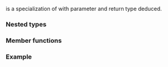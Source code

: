 {{cpp/title|modulus&lt;void&gt;}}
{{cpp/utility/functional/navbar}}
{{ddcl|header=functional|since=c++14|
template&lt;&gt;
class modulus&lt;void&gt;;
}}

{{c/core|std::modulus&lt;void&gt;}} is a specialization of {{lc|std::modulus}} with parameter and return type deduced.

===Nested types===
{{dsc begin}}
{{dsc hitem|Nested type|Definition}}
{{dsc|{{tt|is_transparent}}|[[cpp/utility/functional#Transparent function objects|unspecified]]}}
{{dsc end}}

===Member functions===
{{dsc begin}}
{{dsc mem fun|cpp/utility/functional/modulus_void|title=operator()|inlinemem=true|returns the modulus of two arguments}}
{{dsc end}}

{{member|{{small|std::modulus&lt;void&gt;::}}operator()|2=
{{ddcl|1=
template&lt; class T, class U &gt;
constexpr auto operator()( T&amp;&amp; lhs, U&amp;&amp; rhs ) const
    -&gt; decltype(std::forward&lt;T&gt;(lhs) % std::forward&lt;U&gt;(rhs));
}}

Returns the remainder of the division of {{c|lhs}} by {{c|rhs}}.

===Parameters===
{{par begin}}
{{par|lhs, rhs|values to divide}}
{{par end}}

===Return value===
{{c|std::forward&lt;T&gt;(lhs) % std::forward&lt;U&gt;(rhs)}}.
}}

===Example===
{{example
|code=
#include &lt;functional&gt;
#include &lt;iostream&gt;

struct M
{
    M(int x) { std::cout &lt;&lt; "M(" &lt;&lt; x &lt;&lt; ");\n"; }
    M() {}
};

auto operator%(M, M) { std::cout &lt;&lt; "operator%(M, M);\n"; return M{}; }
auto operator%(M, int) { std::cout &lt;&lt; "operator%(M, int);\n"; return M{}; }
auto operator%(int, M) { std::cout &lt;&lt; "operator%(int, M);\n"; return M{}; }

int main()
{
    M m;
    
    // 42 is converted into a temporary object M{42}
    std::modulus&lt;M&gt;{}(m, 42);    // calls operator%(M, M)
    
    // no temporary object
    std::modulus&lt;void&gt;{}(m, 42); // calls operator%(M, int)
    std::modulus&lt;void&gt;{}(42, m); // calls operator%(int, M)
}
|output=
M(42);
operator%(M, M);
operator%(M, int);
operator%(int, M);
}}

{{langlinks|es|ja|ru|zh}}